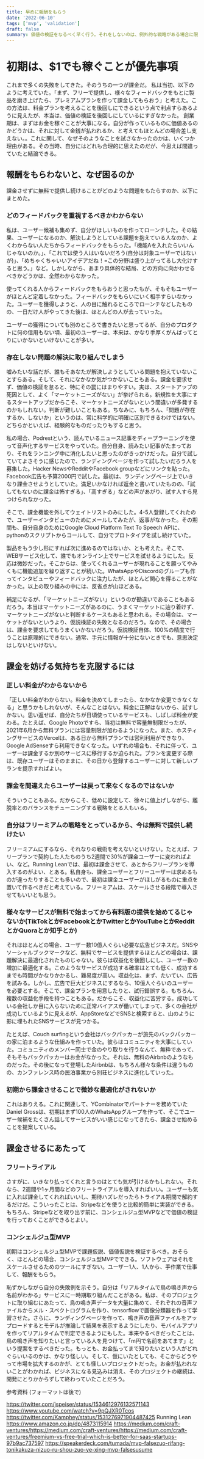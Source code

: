```yaml
---
title: 早めに報酬をもらう
date: '2022-06-10'
tags: ['mvp', 'validation']
draft: false
summary: 価値の検証をなるべく早く行う。それをしないのは、例外的な戦略がある場合に限る。
---
```


# 初期は、$1でも稼ぐことが優先事項
これまで多くの失敗をしてきた。そのうちの一つが課金だ。
私は当初、以下のように考えていた。「まず、フリーで提供し、様々なフィードバックをもとに製品を磨き上げたら、プレミアムプランを作って課金してもらおう」と考えた。この方法は、料金プランを考えることを後回しにできるという点で利点すらあるように見えたが、本当は、価値の検証を後回しにしているにすぎなかった。
創業期は、まずはお金を稼ぐことが大事になる。自分が作っているものに価値あるのかどうかは、それに対して金銭が払われるか、と考えてもほとんどの場合差し支えない。。これに関して、なぜそのようなことを試さなかったのかは、いくつか理由がある。その当時、自分にはどれも合理的に思えたのだが、今思えば間違っていたと結論できる。

## 報酬をもらわないと、なぜ困るのか
課金させずに無料で提供し続けることがどのような問題をもたらすのか、以下にまとめた。

### どのフィードバックを重視するべきかわからない
私は、ユーザー候補も集めず、自分がほしいものを作ってローンチした。その結果、ユーザーになるのか、解決しようとしている課題を抱えている人なのか、よくわからない人たちからフィードバックをもらった。「機能Aを入れたらいいんじゃないのか。」、「これでは使う人はいないだろう(自分は対象ユーザーではないが)」、「めちゃくちゃいいアイデアだね！=この分野は盛り上がってるし大化けすると思う。」など。しかしながら、あまり具体的な結局、どの方向に向かわせるべきかどうかは、全然わからなかった。

使ってくれる人からフィードバックをもらおうと思ったもが、そもそもユーザーがほとんど定着しなかった。フィードバックをもらいにいく相手すらいなかった。ユーザーを獲得しようと、人の目に触れるところでローンチなどしたものの、一日だけ人がやってきた後は、ほとんどの人が去っていった。

ユーザーの獲得についても別のところで書きたいと思ってるが、自分のプロダクトに何の信用もない頃、最初のユーザーは、本来は、かなり手厚くがんばってとりにいかないといけないことが多い。

### 存在しない問題の解決に取り組んでしまう
嘘みたいな話だが、誰もそあなたが解決しようとしている問題を抱えていないことすらある。そして、それになかなか気がつかないこともある。課金を要求せず、価値の検証を怠ると、特にその罠にはまりやすい。実は、スタートアップの死因として、よく「マーケットニーズがない」が挙げられる。新規性を大事にするスタートアップだからこそ、マーケットニーズがないという間違いが多発するのかもしれない。判断が難しいこともある。ちなみに、もちろん、「問題が存在するか、しないか」というのは、常に科学的に明確に区別できるわけではない。どちらかといえば、経験的なものだったりもすると思う。

私の場合、Podrestという、読んでいるニュース記事をディープラーニングを使って音声化するサービスをやっていた。自分自身、読みたい記事がたまっており、それをランニング中に消化したいと思ったのがきっかけだった。自分で試していてよさそうに感じたので、ランディングページを作って試したいだろう人を募集した。Hacker NewsやRedditやFacebook groupなどにリンクを貼った。Facebook広告も予算2000円で試した。最初は、ランディングページ上でいきなり課金させようとしていた。満足いかなければ返金と書いていたものの、「試してもないのに課金は怖すぎる」、「高すぎる」などの声があがり、試す人すら見つけられなかった。

そこで、課金機能を外してウェイトリストのみにした。4-5人登録してくれたので、ユーザーインタビューのためにメールしてみたが、返事がなかった。その期間も、自分自身のためにGoogle Cloud Platform Text To Speech APIに、pythonのスクリプトからコールして、自分でプロトタイプを試し続けていた。

製品をもう少し形にすれば次に進めるのではないか、とも考えた。そこで、WEBサービス化して、誰でもオンライン上でサービスを試せるようにした。反応は微妙だった。そこからは、使ってくれるユーザーが現れることを願ってやみくもに機能追加を繰り返すことが続いた。WhatsAppやDiscordのグループも作ってインタビューやフィードバックに注力したが、ほとんど関心を得ることがなかった。以上の取り組みの中には、反省点が山ほどある。

補足になるが、「マーケットニーズがない」というのが勘違いであることもあるだろう。本当はマーケットニーズがあるのに、うまくマーケットに辿り着けず、マーケットニーズがないと判断するケースもあると思われる。その場合は、マーケットがないというより、仮説検証の失敗となるのだろう。なので、その場合は、課金を要求してもうまくいかないだろう。仮説検証自体、100%の精度で行うことは原理的にできない。通常、手元に情報が十分にないときでも、意思決定はしないといけない。

## 課金を妨げる気持ちを克服するには

### 正しい料金がわからないから
「正しい料金がわからない。料金を決めてしまったら、なかなか変更できなくなる」と思うかもしれないが、そんなことはない。料金に正解はないから、試すしかない。思い返せば、自分たちが日頃使っているサービスも、しばしば料金が変わる。たとえば、Google Photoですら、当初は無料で容量無制限だったが、2021年6月から無料プランには容量制限が加わるようになった。また、ホスティングサービスのVercelは、ある日から無料プランでは営利利用ができなり、Google AdSenseすら利用できなくなった。いずれの場合も、それに伴って、ユーザーは課金するか別のサービスに移行するか迫られた。プランを変更する際は、既存ユーザーはそのままに、その日から登録するユーザーに対して新しいプランを提示すればよい。

### 課金を間違えたらユーザーは戻って来なくなるのではないか
そういうこともある。だからこそ、低めに設定して、徐々に値上げしながら、離脱率とのバランスをチューニングする戦略をとる人もいる。

### 自分はフリーミアムの戦略をとっているから、今は無料で提供し続けたい
フリーミアムにするなら、それなりの戦術を考えないといけない。たとえば、フリープランで契約した人たちのうち2週間で30%が課金ユーザーに変わればよい、など。Running Leanでは、最初は課金させて、あとからフリープランを導入するのがよい、とある。私自身も、課金ユーザーとフリーユーザーは求めるものが違ったりすることも多いので、最初は課金ユーザーがほしがるものに重点を置いて作るべきだと考えている。フリーミアムは、スケールさせる段階で導入させてもいいとも思う。

### 様々なサービスが無料で始まってから有料版の提供を始めてるじゃないか(TikTokとかFacebookとかTwitterとかYouTubeとかRedditとかQuoraとか知乎とか)
それはほとんどの場合、ユーザー数10億人ぐらい必要な広告ビジネスだ。SNSやソーシャルブックマークなど、無料でサービスを提供するほとんどの場合は、課題解決に最適化されたものじゃない。彼らは収益化を後回しにし、ユーザー数の増加に最適化する。このようなサービスが成功する確率はとても低く、成功するまでも時間がかなりかかるし、難易度が高い。収益化は、まず、たいてい、広告を試みる。しかし、広告で巨大ビジネスにするなら、10億人ぐらいのユーザーを必要とする。そこで、課金プランを用意したりと、試行錯誤する。もちろん、複数の収益化手段を持つこともある。だからこそ、収益化に苦労する。成功している会社しか目に入らないために正常バイアスが働いてしまって、多くの会社が成功しているように見えるが、AppStoreなどでSNSと検索すると、山のように影に埋もれたSNSサービスが見つかる。

たとえば、Couch surfingという会社はバックパッカーが旅先のバックパッカーの家に泊まるような仕組みを作っていた。彼らはコミュニティを大事にしていた。コミュニティのメンバー同士で金のやり取りを行うなんて、無粋であって、そもそもバックパッカーはお金がなかった。それは、無料のAirbnbのようなものだった。その後になって登場したAirbnbは、もちろん様々な条件は違うものの、カンファレンス時の民泊事業から別荘ビジネスに進化していった。

### 初期から課金させることで微妙な最適化がされないか
これはありえる。これに関連して、YCombinatorでパートナーを務めていたDaniel Grossは、初期はまず100人のWhatsAppグループを作って、そこでユーザー候補をたくさん話してサービスがいい感じになってきたら、課金させ始めることを提案している。


## 課金させるにあたって

### フリートライアル
さすがに、いきなり払ってくれと言うのはとても気が引けるかもしれない。それなら、2週間や1ヶ月間などのフリートライアルを導入すればいい。ユーザーも気に入れば課金してくれればいいし、期待ハズレだったらトライアル期間で解約するだけだ。こういったことは、Stripeなどを使うと比較的簡単に実装ができる。もちろん、Stripeなどを取り出す前に、コンシェルジュ型MVPなどで価値の検証を行っておくことができるとよい。

### コンシェルジュ型MVP
初期はコンシェルジュ型MVPで課題仮説、価値仮説を検証するべき。おそらく、ほとんどの場合、コンシェルジュ型MVPでできる。ソフトウェアはそれをスケールさせるためのツールにすぎない。ユーザー1人、1人から、手作業で仕事して、報酬をもらう。

恥ずかしながら自分の失敗例を示そう。自分は「リアルタイムで鳥の鳴き声から名前がわかる」サービスに一時期取り組んだことがある。私は、そのプロジェクトに取り組むにあたって、鳥の鳴き声データを大量に集めて、それぞれの音声ファイルからメル・スペクトログラムを作り、tensorflowで画像分類器を作って学習させた。さらに、ランディングページを作って、鳴き声の音声ファイルをアップロードするとモデルが推論して結果を表示するようにしたり、モバイルアプリを作ってリアルタイムで判定できるようにもした。本来やるべきだったことは、鳥の鳴き声を知りたいと言っている人を見つけて、「m円で名前をあてます」という提案をするべきだった。もっとも、お金払ってまで知りたいという人がどれぐらいいるのかは、かなり怪しい。そして、仮にいたとしても、そこからどうやって市場を拡大するのかが、とても怪しいプロジェクトだった。お金が払われないことがわかれば、ビジネスになる見込みは消え、そのプロジェクトの継続は、開発にとりかからずして終わっていたことだろう。




参考資料 (フォーマットは後で)

https://twitter.com/jspeiser/status/1534612976132571143
https://www.youtube.com/watch?v=9pQJXR0Tcos
https://twitter.com/Kamphey/status/1531276971904487425
Running Lean https://www.amazon.co.jp/dp/4873115914
https://medium.com/craft-ventures/https://medium.com/craft-ventures/https://medium.com/craft-ventures/freemium-vs-free-trial-which-is-better-for-saas-startups-97b9ac737597
https://speakerdeck.com/tumada/mvp-falsezuo-rifang-tonikakuza-nizuo-ru-shou-zuo-ye-xing-mvp-falsesusume